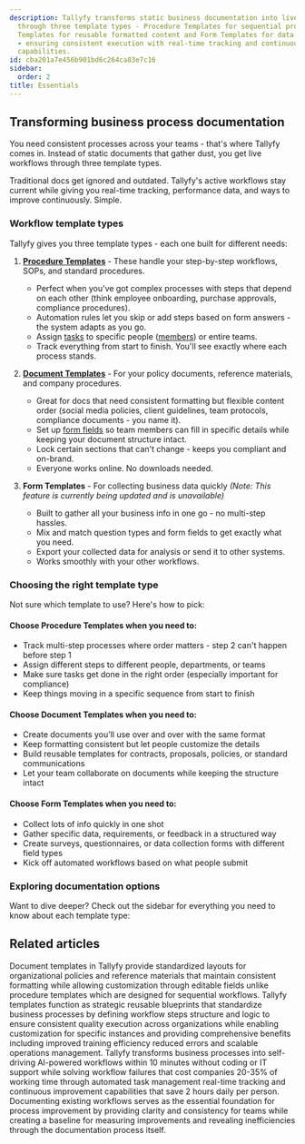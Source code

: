 ```yaml
---
description: Tallyfy transforms static business documentation into live workflows
  through three template types - Procedure Templates for sequential processes Document
  Templates for reusable formatted content and Form Templates for data collection
  - ensuring consistent execution with real-time tracking and continuous improvement
  capabilities.
id: cba201a7e456b901bd6c264ca83e7c16
sidebar:
  order: 2
title: Essentials
---
```


## Transforming business process documentation

You need consistent processes across your teams - that's where Tallyfy comes in. Instead of static documents that gather dust, you get live workflows through three template types.

Traditional docs get ignored and outdated. Tallyfy's active workflows stay current while giving you real-time tracking, performance data, and ways to improve continuously. Simple.

### Workflow template types

Tallyfy gives you three template types - each one built for different needs:

1. **[Procedure Templates](/products/pro/documenting/templates/)** - These handle your step-by-step workflows, SOPs, and standard procedures.
   - Perfect when you've got complex processes with steps that depend on each other (think employee onboarding, purchase approvals, compliance procedures).
   - Automation rules let you skip or add steps based on form answers - the system adapts as you go.
   - Assign [tasks](/products/pro/tracking-and-tasks/tasks/) to specific people ([members](/products/pro/documenting/members/)) or entire teams.
   - Track everything from start to finish. You'll see exactly where each process stands.

2. **[Document Templates](/products/pro/documenting/documents/)** - For your policy documents, reference materials, and company procedures.
   - Great for docs that need consistent formatting but flexible content order (social media policies, client guidelines, team protocols, compliance documents - you name it).
   - Set up [form fields](/products/pro/tracking-and-tasks/tasks/what-are-form-fields-in-tallyfy/) so team members can fill in specific details while keeping your document structure intact.
   - Lock certain sections that can't change - keeps you compliant and on-brand.
   - Everyone works online. No downloads needed.

3. **Form Templates** - For collecting business data quickly *(Note: This feature is currently being updated and is unavailable)*
   - Built to gather all your business info in one go - no multi-step hassles.
   - Mix and match question types and form fields to get exactly what you need.
   - Export your collected data for analysis or send it to other systems.
   - Works smoothly with your other workflows.

### Choosing the right template type

Not sure which template to use? Here's how to pick:

#### Choose Procedure Templates when you need to:
  - Track multi-step processes where order matters - step 2 can't happen before step 1
  - Assign different steps to different people, departments, or teams
  - Make sure tasks get done in the right order (especially important for compliance)
  - Keep things moving in a specific sequence from start to finish

#### Choose Document Templates when you need to:
  - Create documents you'll use over and over with the same format
  - Keep formatting consistent but let people customize the details
  - Build reusable templates for contracts, proposals, policies, or standard communications
  - Let your team collaborate on documents while keeping the structure intact

#### Choose Form Templates when you need to:
  - Collect lots of info quickly in one shot
  - Gather specific data, requirements, or feedback in a structured way
  - Create surveys, questionnaires, or data collection forms with different field types
  - Kick off automated workflows based on what people submit

### Exploring documentation options

Want to dive deeper? Check out the sidebar for everything you need to know about each template type:


<PageTree />


## Related articles
<CardGrid>
<LinkTitleCard header="<b>Documenting > Documents</b>" href="/products/pro/documenting/documents/" > Document templates in Tallyfy provide standardized layouts for organizational policies and reference materials that maintain consistent formatting while allowing customization through editable fields unlike procedure templates which are designed for sequential workflows. </LinkTitleCard>
<LinkTitleCard header="<b>Documenting > Templates</b>" href="/products/pro/documenting/templates/" > Tallyfy templates function as strategic reusable blueprints that standardize business processes by defining workflow steps structure and logic to ensure consistent quality execution across organizations while enabling customization for specific instances and providing comprehensive benefits including improved training efficiency reduced errors and scalable operations management. </LinkTitleCard>
<LinkTitleCard header="<b>Introduction</b>" href="/products/pro/" > Tallyfy transforms business processes into self-driving AI-powered workflows within 10 minutes without coding or IT support while solving workflow failures that cost companies 20-35% of working time through automated task management real-time tracking and continuous improvement capabilities that save 2 hours daily per person. </LinkTitleCard>
<LinkTitleCard header="<b>Process Improvement > Understand your current processes with Tallyfy</b>" href="/products/pro/tutorials/how-to/process-improvement/understanding-your-current-processes-with-tallyfy/" > Documenting existing workflows serves as the essential foundation for process improvement by providing clarity and consistency for teams while creating a baseline for measuring improvements and revealing inefficiencies through the documentation process itself. </LinkTitleCard>
</CardGrid>